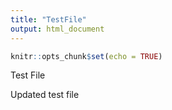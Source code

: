 ```yaml
---
title: "TestFile"
output: html_document
---
```


```r
knitr::opts_chunk$set(echo = TRUE)
```

Test File

Updated test file